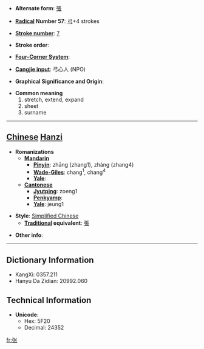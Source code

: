 * '''Alternate form''': [[張]]

* '''[[Wiktionary:Chinese radical index| Radical]] Number 57''': [[Wiktionary:Chinese radical index 弓|弓]]+4 strokes

* '''[[Wiktionary:Chinese total strokes index|Stroke number]]''': [[Wiktionary:Chinese total strokes index 7|7]]

* '''Stroke order''': 

* '''[[Wiktionary:Chinese four corner index|Four-Corner System]]''': 

* '''[[Wiktionary:Chinese Cangjie index|Cangjie input]]''': 弓心人 (NPO)

* '''Graphical Significance and Origin''': 

* '''Common meaning'''
*#stretch, extend, expand
*# sheet
*# surname

----

== [[Chinese]] [[Hanzi]] ==

* '''Romanizations'''
** '''[[Mandarin]]'''
*** '''[[Pinyin]]''': zhāng (zhang1), zhàng (zhang4)
*** '''[[Wade-Giles]]''': chang<sup>1</sup>, chang<sup>4</sup>
*** '''[[Yale]]''': 
** '''[[Cantonese]]'''
*** '''[[Jyutping]]''': zoeng1
*** '''[[Penkyamp]]''': 
*** '''[[Yale]]''': jeung1

* '''Style''': [[Simplified Chinese]] 
** '''[[Traditional Chinese|Traditional]] equivalent''': [[張]]

* '''Other info''': 

----

== Dictionary Information ==

* KangXi: 0357.211
* Hanyu Da Zidian: 20992.060

== Technical Information ==

* '''Unicode''':
** Hex: 5F20
** Decimal: 24352

[[fr:张]]